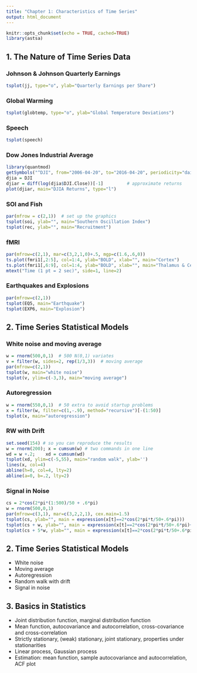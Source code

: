```yaml
---
title: "Chapter 1: Characteristics of Time Series"
output: html_document
---
```

  
```r
knitr::opts_chunk$set(echo = TRUE, cached=TRUE)
library(astsa)
```

## 1. The Nature of Time Series Data
### Johnson & Johnson Quarterly Earnings

```r
tsplot(jj, type="o", ylab="Quarterly Earnings per Share")
```

### Global Warming
```r
tsplot(globtemp, type="o", ylab="Global Temperature Deviations")
```

### Speech
```r
tsplot(speech)  
```

### Dow Jones Industrial Average
```r
library(quantmod)
getSymbols("^DJI", from="2006-04-20", to="2016-04-20", periodicity="daily")
djia = DJI
djiar = diff(log(djia$DJI.Close))[-1]         # approximate returns
plot(djiar, main="DJIA Returns", type="l")  
```

### SOI and Fish
```r
par(mfrow = c(2,1))  # set up the graphics
tsplot(soi, ylab="", main="Southern Oscillation Index")
tsplot(rec, ylab="", main="Recruitment") 
```

### fMRI
```r
par(mfrow=c(2,1), mar=c(3,2,1,0)+.5, mgp=c(1.6,.6,0))  
ts.plot(fmri1[,2:5], col=1:4, ylab="BOLD", xlab="", main="Cortex")
ts.plot(fmri1[,6:9], col=1:4, ylab="BOLD", xlab="", main="Thalamus & Cerebellum")
mtext("Time (1 pt = 2 sec)", side=1, line=2) 
```

### Earthquakes and Explosions
```r
par(mfrow=c(2,1))
tsplot(EQ5, main="Earthquake")
tsplot(EXP6, main="Explosion")
```

## 2. Time Series Statistical Models
### White noise and moving average
```r
w = rnorm(500,0,1)  # 500 N(0,1) variates
v = filter(w, sides=2, rep(1/3,3))  # moving average
par(mfrow=c(2,1))
tsplot(w, main="white noise")
tsplot(v, ylim=c(-3,3), main="moving average")
```

### Autoregression
```r
w = rnorm(550,0,1)  # 50 extra to avoid startup problems
x = filter(w, filter=c(1,-.9), method="recursive")[-(1:50)]
tsplot(x, main="autoregression")
```

### RW with Drift
```r
set.seed(154) # so you can reproduce the results
w = rnorm(200); x = cumsum(w) # two commands in one line
wd = w +.2;    xd = cumsum(wd)
tsplot(xd, ylim=c(-5,55), main="random walk", ylab='')
lines(x, col=4) 
abline(h=0, col=4, lty=2)
abline(a=0, b=.2, lty=2)
```

### Signal in Noise
```r
cs = 2*cos(2*pi*(1:500)/50 + .6*pi)
w = rnorm(500,0,1)
par(mfrow=c(3,1), mar=c(3,2,2,1), cex.main=1.5)
tsplot(cs, ylab="", main = expression(x[t]==2*cos(2*pi*t/50+.6*pi)))
tsplot(cs + w, ylab="", main = expression(x[t]==2*cos(2*pi*t/50+.6*pi)+N(0,1)))
tsplot(cs + 5*w, ylab="", main = expression(x[t]==2*cos(2*pi*t/50+.6*pi)+N(0,25)))
```

## 2. Time Series Statistical Models
* White noise
* Moving average
* Autoregression
* Random walk with drift
* Signal in noise

## 3. Basics in Statistics
* Joint distribution function, marginal distribution function
* Mean function, autocovariance and autocorrelation, cross-covariance and cross-correlation
* Strictly stationary, (weak) stationary, joint stationary, properties under stationarities
* Linear process, Gaussian process
* Estimation: mean function, sample autocovariance and autocorrelation, ACF plot


